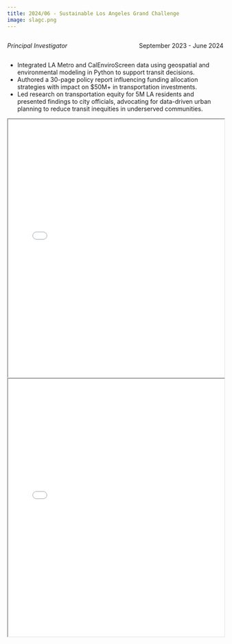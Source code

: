 ```yaml
---
title: 2024/06 - Sustainable Los Angeles Grand Challenge
image: slagc.png
---
```


::: {style="overflow: hidden;"}
::: {style="float: left;"}
*Principal Investigator*
:::

::: {style="float: right;"}
September 2023 - June 2024
:::
:::

-   Integrated LA Metro and CalEnviroScreen data using geospatial and environmental modeling in Python to support transit decisions.
-   Authored a 30-page policy report influencing funding allocation strategies with impact on \$50M+ in transportation investments.
-   Led research on transportation equity for 5M LA residents and presented findings to city officials, advocating for data-driven urban planning to reduce transit inequities in underserved communities.


::: {#fig-RefCardR}
<iframe width="100%" height="600" src="slagc_final.pdf">

</iframe>
:::

::: {#fig-RefCardR}
<iframe width="100%" height="600" src="SLAGC Transportation Report.pdf">

</iframe>
:::

